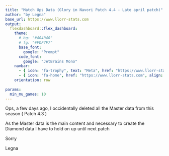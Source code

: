 ```yaml
---
title: "Match Ups Data (Glory in Navori Patch 4.4 - Late april patch)"
author: "by Legna"
base_url: https://www.llorr-stats.com
output:
  flexdashboard::flex_dashboard:
    theme:
      # bg: "#404040"
      # fg: "#FDF7F7"
      base_font:
        google: "Prompt"
      code_font:
        google: "JetBrains Mono"
    navbar:
      - { icon: "fa-trophy", text: "Meta", href: "https://www.llorr-stats.com/static/meta.html", align: right }
      - { icon: "fa-home", href: "https://www.llorr-stats.com", align: right }
    orientation: row
    
params:
  min_mu_games: 10
---
```


Ops, a few days ago, I occidentally deleted all the Master data from this season ( Patch 4.3 )

As the Master data is the main content and necessary to create the Diamond data I have to hold on up until next patch

Sorry

Legna
